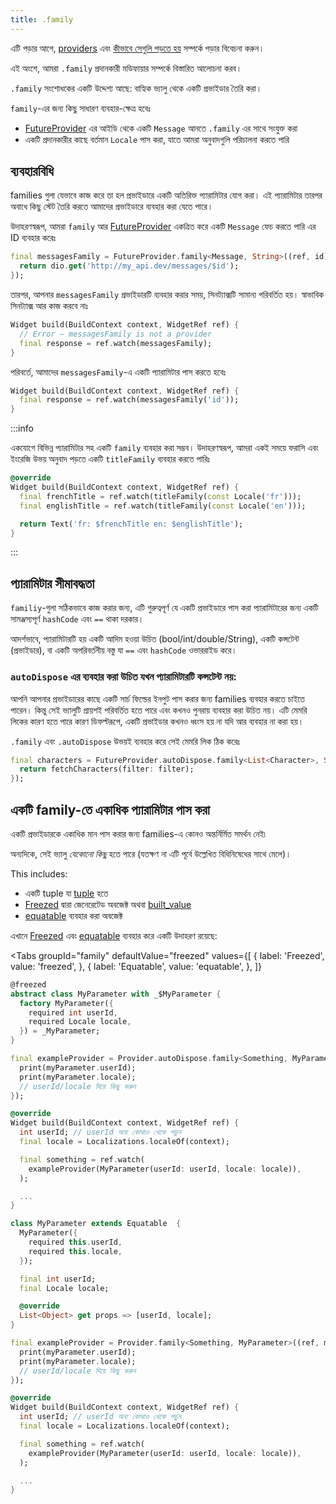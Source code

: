 ```yaml
---
title: .family
---
```



এটি পড়ার আগে, [providers](/docs/concepts/providers) এবং [কীভাবে সেগুলি পড়তে হয়](/docs/concepts/reading) সম্পর্কে পড়ার বিবেচনা করুন।

এই অংশে, আমরা `.family` প্রদানকারী মডিফায়ার সম্পর্কে বিস্তারিত আলোচনা করব।

`.family` সংশোধকের একটি উদ্দেশ্য আছে: বাহ্যিক ভ্যালু থেকে একটি প্রভাইডার তৈরি করা।

`family`-এর জন্য কিছু সাধারণ ব্যবহার-ক্ষেত্র হবেঃ

- [FutureProvider] এর আইডি থেকে একটি `Message` আনতে `.family` এর সাথে সংযুক্ত করা
- একটি প্রদানকারীর কাছে বর্তমান `Locale` পাস করা, যাতে আমরা অনুবাদগুলি পরিচালনা করতে পারি

## ব্যবহারবিধি

families গুলা যেভাবে কাজ করে তা হল প্রভাইডারে একটি অতিরিক্ত প্যারামিটার যোগ করা। 
এই প্যারামিটার তারপর অবাধে কিছু স্টেট তৈরি করতে আমাদের প্রভাইডারে ব্যবহার করা যেতে পারে।

উদাহরণস্বরূপ, আমরা `family` আর  [FutureProvider] একত্রিত করে একটি `Message` ফেচ
করতে পারি এর ID ব্যবহার করেঃ

```dart
final messagesFamily = FutureProvider.family<Message, String>((ref, id) async {
  return dio.get('http://my_api.dev/messages/$id');
});
```

তারপর, আপনার `messagesFamily` প্রভাইডারটি ব্যবহার করার সময়, সিনট্যাক্সটি সামান্য পরিবর্তিত হয়। স্বাভাবিক সিনট্যাক্স আর কাজ করবে নাঃ

```dart
Widget build(BuildContext context, WidgetRef ref) {
  // Error – messagesFamily is not a provider
  final response = ref.watch(messagesFamily);
}
```

পরিবর্তে, আমাদের `messagesFamily`-এ একটি প্যারামিটার পাস করতে হবেঃ

```dart
Widget build(BuildContext context, WidgetRef ref) {
  final response = ref.watch(messagesFamily('id'));
}
```

:::info

একযোগে বিভিন্ন প্যারামিটার সহ একটি `family` ব্যবহার করা সম্ভব।
উদাহরণস্বরূপ, আমরা একই সময়ে ফরাসি এবং ইংরেজি উভয় অনুবাদ পড়তে একটি `titleFamily` ব্যবহার করতে পারিঃ

```dart
@override
Widget build(BuildContext context, WidgetRef ref) {
  final frenchTitle = ref.watch(titleFamily(const Locale('fr')));
  final englishTitle = ref.watch(titleFamily(const Locale('en')));

  return Text('fr: $frenchTitle en: $englishTitle');
}
```

:::

## প্যারামিটার সীমাবদ্ধতা

`familiy`-গুলা সঠিকভাবে কাজ করার জন্য, এটি গুরুত্বপূর্ণ যে একটি প্রভাইডারে পাস করা প্যারামিটারের জন্য 
একটি সামঞ্জস্যপূর্ণ `hashCode` এবং `==` থাকা দরকার।

আদর্শভাবে, প্যারামিটারটি হয় একটি আদিম হওয়া উচিত (bool/int/double/String),
একটি কন্সটেন্ট (প্রভাইডার), বা একটি অপরিবর্তনীয় বস্তু যা `==` এবং `hashCode` ওভাররাইড করে।

### `autoDispose` এর ব্যবহার __করা উচিত__  যখন প্যারামিটারটি কন্সটেন্ট নয়:

আপনি আপনার প্রভাইডারের কাছে একটি সার্চ ফিল্ডের ইনপুট পাস করার জন্য families ব্যবহার করতে চাইতে পারেন।
কিন্তু সেই ভ্যালুটি প্রায়শই পরিবর্তিত হতে পারে এবং কখনও পুনরায় ব্যবহার করা উচিত নয়।
এটি মেমরি লিকের কারণ হতে পারে কারণ ডিফল্টরূপে, একটি প্রভাইডার কখনও ধ্বংস হয় না
যদি আর ব্যবহার না করা হয়।

`.family` এবং `.autoDispose` উভয়ই ব্যবহার করে সেই মেমরি লিক ঠিক করেঃ

```dart
final characters = FutureProvider.autoDispose.family<List<Character>, String>((ref, filter) async {
  return fetchCharacters(filter: filter);
});
```

## একটি family-তে একাধিক প্যারামিটার পাস করা

একটি প্রভাইডারকে একাধিক মান পাস করার জন্য families-এ কোনও অন্তর্নির্মিত সমর্থন নেই৷

অন্যদিকে, সেই ভ্যালু _যেকোনো কিছু_ হতে পারে (যতক্ষণ না এটি পূর্বে উল্লেখিত বিধিনিষেধের সাথে মেলে)।

This includes:

- একটি tuple যা [tuple](http://pub.dev/packages/tuple) হতে
- [Freezed] দ্বারা জেনেরেটেড অবজেক্ট অথবা [built_value](https://pub.dev/packages/built_value)
- [equatable](https://pub.dev/packages/equatable) ব্যবহার করা অবজেক্ট

এখানে [Freezed] এবং [equatable] ব্যবহার করে একটি উদাহরণ রয়েছে:

<Tabs
  groupId="family"
  defaultValue="freezed"
  values={[
    { label: 'Freezed', value: 'freezed', },
    { label: 'Equatable', value: 'equatable', },
  ]}
>

<TabItem value="freezed">

```dart
@freezed
abstract class MyParameter with _$MyParameter {
  factory MyParameter({
    required int userId,
    required Locale locale,
  }) = _MyParameter;
}

final exampleProvider = Provider.autoDispose.family<Something, MyParameter>((ref, myParameter) {
  print(myParameter.userId);
  print(myParameter.locale);
  // userId/locale দিয়ে কিছু করুন
});

@override
Widget build(BuildContext context, WidgetRef ref) {
  int userId; // userId অন্য কোথাও থেকে পড়ুন
  final locale = Localizations.localeOf(context);

  final something = ref.watch(
    exampleProvider(MyParameter(userId: userId, locale: locale)),
  );

  ...
}
```

</TabItem>
<TabItem value="equatable">

```dart
class MyParameter extends Equatable  {
  MyParameter({
    required this.userId,
    required this.locale,
  });

  final int userId;
  final Locale locale;

  @override
  List<Object> get props => [userId, locale];
}

final exampleProvider = Provider.family<Something, MyParameter>((ref, myParameter) {
  print(myParameter.userId);
  print(myParameter.locale);
  // userId/locale দিয়ে কিছু করুন
});

@override
Widget build(BuildContext context, WidgetRef ref) {
  int userId; // userId অন্য কোথাও থেকে পড়ুন
  final locale = Localizations.localeOf(context);

  final something = ref.watch(
    exampleProvider(MyParameter(userId: userId, locale: locale)),
  );

  ...
}
```
</TabItem>
</Tabs>

[freezed]: https://pub.dev/packages/freezed
[equatable]: https://pub.dev/packages/equatable
[futureprovider]: ../../providers/future_provider
